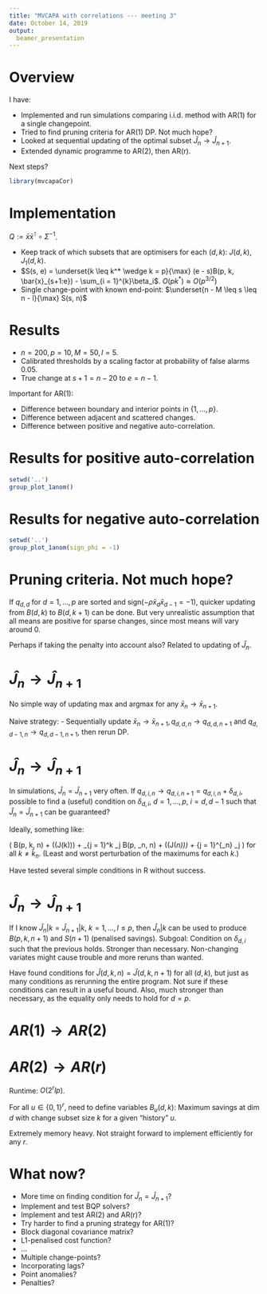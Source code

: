 ```yaml
---
title: "MVCAPA with correlations --- meeting 3"
date: October 14, 2019
output: 
  beamer_presentation
---
```


\input{./latexCommands.tex}

# Overview
I have:

* Implemented and run simulations comparing i.i.d. method with AR(1) for a single changepoint.
* Tried to find pruning criteria for AR(1) DP. Not much hope?
* Looked at sequential updating of the optimal subset $\hat{J}_n \to \hat{J}_{n + 1}$.
* Extended dynamic programme to AR(2), then AR(r).

Next steps?

```r
library(mvcapaCor)
```

# Implementation
$Q := \bar{x}\bar{x}^\intercal \circ \Sigma^{-1}$.

\begin{align*}
  B_0(d, k) &= B(d - 1, k) \\
  B_1(d, k) &= \begin{aligned}[t] \max(& B_0(d - 1, k - 1) + q_{d, d}, \\
                                    & B_1(d - 1, k - 1) + q_{d, d} + 2q_{d, d - 1}) \end{aligned} \\
  B(d, k) &= \max(B_0(d, k), B_1(d, k))
\end{align*}

- Keep track of which subsets that are optimisers for each $(d, k)$: $J(d, k), J_1(d, k)$.
- $S(s, e) = \underset{k \leq k^* \wedge k = p}{\max} (e - s)B(p, k, \bar{x}_{s+1:e}) - \sum_{i = 1}^{k}\beta_i$. $O(pk^*) \approx O(p^{3/2})$
- Single change-point with known end-point: $\underset{n - M \leq s \leq n - l}{\max} S(s, n)$

# Results

- $n = 200, p = 10, M = 50, l = 5$. 
- Calibrated thresholds by a scaling factor at probability of false alarms $0.05$.
- True change at $s + 1= n - 20$ to $e = n - 1$.

Important for AR(1):

* Difference between boundary and interior points in $\{ 1, \ldots, p \}$.
* Difference between adjacent and scattered changes.
* Difference between positive and negative auto-correlation.

# Results for positive auto-correlation

```r
setwd('..')
group_plot_1anom()
```

# Results for negative auto-correlation
```r
setwd('..')
group_plot_1anom(sign_phi = -1)
```

# Pruning criteria. Not much hope?
If $q_{d, d}$ for $d = 1, \ldots, p$ are sorted and $\text{sign}(-\rho\bar{x}_d\bar{x}_{d - 1} = -1$),
quicker updating from $B(d, k)$ to $B(d, k + 1)$ can be done. 
But very unrealistic assumption that all means are positive for sparse changes,
since most means will vary around $0$.

Perhaps if taking the penalty into account also? Related to updating of $\hat{J}_n$.

# $\hat{J}_n \to \hat{J}_{n + 1}$
\begin{align*}
  \hat{J}_n &= \underset{J}{\text{argmax}}\; n\bar{x}_n(J)^\intercal A \bar{x}_n(J) - \sum_{i = 1}^{|J|} \beta_i \\
            &= \underset{k}{\text{argmax}}\; \underset{J : |J| = k}{\text{argmax}}\; nB(p, k, n)  - \sum_{i = 1}^{k} \beta_i
\end{align*}

No simple way of updating max and argmax for any $\bar{x}_n \to \bar{x}_{n + 1}$.

Naive strategy:
- Sequentially update $\bar{x}_n \to \bar{x}_{n + 1}, q_{d, d, n} \to q_{d, d, n + 1}$ and $q_{d, d - 1, n} \to q_{d, d - 1, n + 1}$, then rerun DP.

# $\hat{J}_n \to \hat{J}_{n + 1}$
In simulations, $\hat{J}_n = \hat{J}_{n + 1}$ very often. If $q_{d, i, n} \to q_{d, i, n + 1} = q_{d, i, n} + \delta_{d, i}$,
possible to find a (useful) condition on $\delta_{d, i}$, $d = 1, \ldots, p$, $i = d, d - 1$ such that $\hat{J}_n = \hat{J}_{n + 1}$ can be guaranteed?

Ideally, something like:

\(
  B(p, k, n) + \max(\delta(J(k))) + \frac{1}{n + 1} \sum_{j = 1}^k \beta_j \leq B(p, \hat{k}_n, n) + \min(\delta(J(\hat{k}_n))) + \frac{1}{n + 1} \sum_{j = 1}^{\hat{k}_n} \beta_j
\)
for all $k \not= \hat{k}_n$. (Least and worst perturbation of the maximums for each $k$.)

Have tested several simple conditions in R without success.

# $\hat{J}_n \to \hat{J}_{n + 1}$
If I know $\hat{J}_n| k = \hat{J}_{n + 1}|k$, $k = 1, \ldots, l \leq p$,
then $\hat{J}_n|k$ can be used to produce $B(p, k, n + 1)$ and $S(n + 1)$ (penalised savings).
Subgoal: Condition on $\delta_{d, i}$ such that the previous holds.
Stronger than necessary. Non-changing variates might cause trouble and more reruns than wanted.

Have found conditions for $\hat{J}(d, k, n) = \hat{J}(d, k, n + 1)$ for all $(d, k)$, 
but just as many conditions as rerunning the entire program. 
Not sure if these conditions can result in a useful bound.
Also, much stronger than necessary, as the equality only needs to hold for $d = p$.

# $AR(1) \to AR(2)$
\begin{align*}
  B(d, k) &= \max(B_0(d, k), B_1(d, k)) \\
  B_0(d, k) &= B(d - 1, k) \\
  B_1(d, k) &= \begin{aligned}[t] \max(& B_{0, 0}(d - 1, k - 1) + q_{d, d}, \\
                                       & B_{0, 1}(d - 1, k - 1) + q_{d, d} + 2q_{d, d - 2} \\
                                       & B_{1, 0}(d - 1, k - 1) + q_{d, d} + 2q_{d, d - 1} \\
                                       & B_{1, 1}(d - 1, k - 1) + q_{d, d} + 2(q_{d, d - 1} q_{d, d - 2})) \end{aligned}
\end{align*}

\begin{align*}
  B_{0, 0}(d, k) &= B_0(d - 1, k) \\
  B_{0, 1}(d, k) &= B_1(d - 1, k) \\
  B_{1, 0}(d, k) &= B_0(d - 1, k - 1) + q_{d, d} \\
  B_{1, 1}(d, k) &= B_1(d - 1, k - 1) + q_{d, d} + 2q_{d, d - 1} \\
\end{align*}

# $AR(2) \to AR(r)$
Runtime: $O(2^rlp)$.

For all $u \in \{ 0, 1 \}^r$, need to define variables $B_u(d, k)$: Maximum savings
at dim $d$ with change subset size $k$ for a given "history" $u$.
\begin{align*}
  B_1(d, k) &= \underset{u}{\max}\; B_u(d - 1, k - 1) + q_{d, d} + 2u^\intercal Q_{d, (d - 1):(d - r)} \\
  B_u(d, k) &= B_{u_{2:r}}(d - 1, k - u_1) + u_1(q_{d, d} + 2u_{2:r}^\intercal Q_{d, (d - 1):(d - r + 1)}) \\
            &\vdots
\end{align*}

Extremely memory heavy. Not straight forward to implement efficiently for any $r$.

# What now?

- More time on finding condition for $\hat{J}_n = \hat{J}_{n + 1}$?
- Implement and test BQP solvers?
- Implement and test AR(2) and AR(r)?
- Try harder to find a pruning strategy for AR(1)?
- Block diagonal covariance matrix?
- L1-penalised cost function?
- ...
- Multiple change-points?
- Incorporating lags?
- Point anomalies?
- Penalties?
